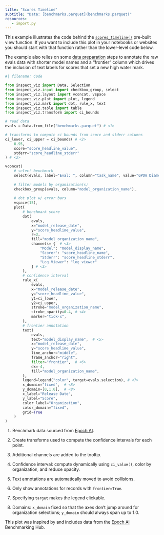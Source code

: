 ```yaml
---
title: "Scores Timeline"
subtitle: "Data: [benchmarks.parquet](benchmarks.parquet)"
resources:
   - import.py
---
```


This example illustrates the code behind the [`scores_timeline()`](../../../view-scores-timeline.qmd) pre-built view function. If you want to include this plot in your notebooks or websites you should start with that function rather than the lower-level code below.

The example also relies on some [data preparation](../../../view-scores-timeline.qmd#data-preparation) steps to annotate the raw evals data with shorter model names and a "frontier" column which drives the inclusion of text labels for scores that set a new high water mark.

```python
#| filename: Code

from inspect_viz import Data, Selection
from inspect_viz.input import checkbox_group, select
from inspect_viz.layout import vconcat, vspace
from inspect_viz.plot import plot, legend
from inspect_viz.mark import dot, rule_x, text
from inspect_viz.table import table
from inspect_viz.transform import ci_bounds

# read data
evals = Data.from_file("benchmarks.parquet") # <1>

# transforms to compute ci bounds from score and stderr columns
ci_lower, ci_upper = ci_bounds( # <2>
    0.95, 
    score="score_headline_value", 
    stderr="score_headline_stderr"
) # <2>

vconcat(
    # select benchmark
    select(evals, label="Eval: ", column="task_name", value="GPQA Diamond", width=425),
    
    # filter models by organization(s)
    checkbox_group(evals, column="model_organization_name"),
    
    # dot plot w/ error bars
    vspace(15),
    plot(
        # benchmark score
        dot(
            evals,
            x="model_release_date",
            y="score_headline_value",
            r=3,
            fill="model_organization_name",
            channels= {  # <3>
                "Model": "model_display_name", 
                "Scorer": "score_headline_name", 
                "Stderr": "score_headline_stderr",
                "Log Viewer": "log_viewer"
            } # <3>
        ),
        # confidence interval
        rule_x( 
            evals,
            x="model_release_date",
            y="score_headline_value",
            y1=ci_lower,
            y2=ci_upper,
            stroke="model_organization_name",
            stroke_opacity=0.4, # <4>
            marker="tick-x",
        ), 
        # frontier annotation
        text(
            evals,
            text="model_display_name",  # <5>
            x="model_release_date",
            y="score_headline_value",
            line_anchor="middle",
            frame_anchor="right",
            filter="frontier",  # <6>
            dx=-4,
            fill="model_organization_name",
        ),
        legend=legend("color", target=evals.selection), # <7>
        x_domain="fixed",  # <8>
        y_domain=[0,1.0],  # <8>
        x_label="Release Date",
        y_label="Score",
        color_label="Organization",
        color_domain="fixed",
        grid=True
    )
)
```

1. Benchmark data sourced from [Epoch AI](https://epoch.ai/data/ai-benchmarking-dashboard).

2. Create transforms used to compute the confidence intervals for each point.

3. Additional channels are added to the tooltip.

4. Confidence interval: compute dynamically using `ci_value()`, color by organization, and reduce opacity.

5. Text annotations are automatically moved to avoid collisions.

6. Only show annotations for records with `frontier=True`.

7. Specifying `target` makes the legend clickable.

8. Domains: `x_domain` fixed so that the axes don't jump around for organization selections; `y_domain` should always span up to 1.0.

This plot was inspired by and includes data from the [Epoch AI](https://epoch.ai/data/ai-benchmarking-dashboard) Benchmarking Hub.

